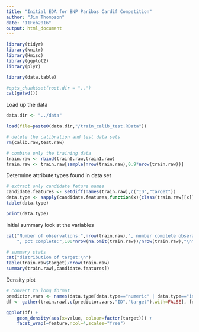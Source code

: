 ```yaml
---
title: "Initial EDA for BNP Paribas Cardif Competition"
author: "Jim Thompson"
date: "11Feb2016"
output: html_document
---
```


```r
library(tidyr)
library(knitr)
library(Hmisc)
library(ggplot2)
library(plyr)

library(data.table)

#opts_chunk$set(root.dir = "..")
cat(getwd())
```


Load up the data
```r


data.dir <- "../data"

load(file=paste0(data.dir,"/train_calib_test.RData"))

# delete the calibration and test data sets
rm(calib.raw,test.raw)

# combine only the training data
train.raw <- rbind(train0.raw,train1.raw)
train.raw <- train.raw[sample(nrow(train.raw),0.9*nrow(train.raw))]
```

Determine attribute types found in data set
```r
# extract only candidate feture names
candidate.features <- setdiff(names(train.raw),c("ID","target"))
data.type <- sapply(candidate.features,function(x){class(train.raw[[x]])})
table(data.type)

print(data.type)
```

Initial summary look at the variables
```r
cat("Number of observations:",nrow(train.raw),", number complete obserations:",nrow(na.omit(train.raw)),
    ", pct complete:",100*nrow(na.omit(train.raw))/nrow(train.raw),"\n")

# summary stats
cat("distribution of target:\n")
table(train.raw$target)/nrow(train.raw)
summary(train.raw[,candidate.features])
```

Density plot
```r
# convert to long format 
predictor.vars <- names(data.type[data.type=="numeric" | data.type=="integer"])
df <- gather(train.raw[,c(predictor.vars,"ID","target"),with=FALSE], feature, value, one_of(predictor.vars))

ggplot(df) + 
    geom_density(aes(x=value, colour=factor(target))) +
    facet_wrap(~feature,ncol=4,scales="free") 
```


